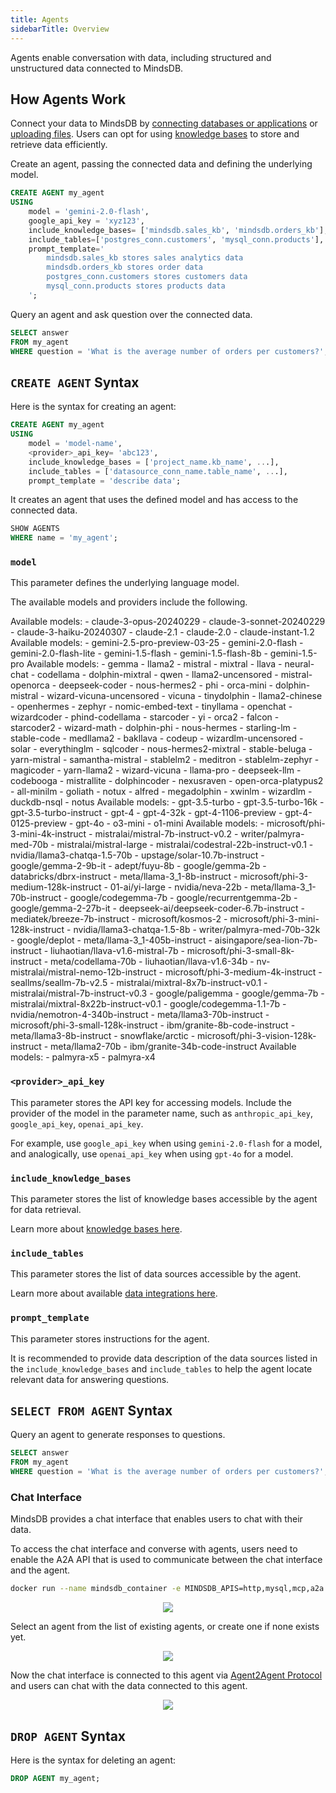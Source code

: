 ```yaml
---
title: Agents
sidebarTitle: Overview
---
```


Agents enable conversation with data, including structured and unstructured data connected to MindsDB.

## How Agents Work

Connect your data to MindsDB by [connecting databases or applications](/integrations/data-overview) or [uploading files](/mindsdb_sql/sql/create/file). Users can opt for using [knowledge bases](/mindsdb_sql/knowledge-bases) to store and retrieve data efficiently.

Create an agent, passing the connected data and defining the underlying model.

```sql
CREATE AGENT my_agent
USING
    model = 'gemini-2.0-flash',
    google_api_key = 'xyz123',
    include_knowledge_bases= ['mindsdb.sales_kb', 'mindsdb.orders_kb'],
    include_tables=['postgres_conn.customers', 'mysql_conn.products'],
    prompt_template='
        mindsdb.sales_kb stores sales analytics data
        mindsdb.orders_kb stores order data
        postgres_conn.customers stores customers data
        mysql_conn.products stores products data
    ';
```

Query an agent and ask question over the connected data.

```sql
SELECT answer
FROM my_agent 
WHERE question = 'What is the average number of orders per customers?';
```

## `CREATE AGENT` Syntax

Here is the syntax for creating an agent:

```sql
CREATE AGENT my_agent
USING
    model = 'model-name',
    <provider>_api_key= 'abc123',
    include_knowledge_bases = ['project_name.kb_name', ...],
    include_tables = ['datasource_conn_name.table_name', ...],
    prompt_template = 'describe data';
```

It creates an agent that uses the defined model and has access to the connected data.

```sql
SHOW AGENTS
WHERE name = 'my_agent';
```

### `model`

This parameter defines the underlying language model.

The available models and providers include the following.

<AccordionGroup>

<Accordion title="Anthropic">
Available models:
- claude-3-opus-20240229
- claude-3-sonnet-20240229
- claude-3-haiku-20240307
- claude-2.1
- claude-2.0
- claude-instant-1.2
</Accordion>

<Accordion title="Google">
Available models:
- gemini-2.5-pro-preview-03-25
- gemini-2.0-flash
- gemini-2.0-flash-lite
- gemini-1.5-flash
- gemini-1.5-flash-8b
- gemini-1.5-pro
</Accordion>

<Accordion title="Ollama">
Available models:
- gemma
- llama2
- mistral
- mixtral
- llava
- neural-chat
- codellama
- dolphin-mixtral
- qwen
- llama2-uncensored
- mistral-openorca
- deepseek-coder
- nous-hermes2
- phi
- orca-mini
- dolphin-mistral
- wizard-vicuna-uncensored
- vicuna
- tinydolphin
- llama2-chinese
- openhermes
- zephyr
- nomic-embed-text
- tinyllama
- openchat
- wizardcoder
- phind-codellama
- starcoder
- yi
- orca2
- falcon
- starcoder2
- wizard-math
- dolphin-phi
- nous-hermes
- starling-lm
- stable-code
- medllama2
- bakllava
- codeup
- wizardlm-uncensored
- solar
- everythinglm
- sqlcoder
- nous-hermes2-mixtral
- stable-beluga
- yarn-mistral
- samantha-mistral
- stablelm2
- meditron
- stablelm-zephyr
- magicoder
- yarn-llama2
- wizard-vicuna
- llama-pro
- deepseek-llm
- codebooga
- mistrallite
- dolphincoder
- nexusraven
- open-orca-platypus2
- all-minilm
- goliath
- notux
- alfred
- megadolphin
- xwinlm
- wizardlm
- duckdb-nsql
- notus
</Accordion>

<Accordion title="OpenAI">
Available models:
- gpt-3.5-turbo
- gpt-3.5-turbo-16k
- gpt-3.5-turbo-instruct
- gpt-4
- gpt-4-32k
- gpt-4-1106-preview
- gpt-4-0125-preview
- gpt-4o
- o3-mini
- o1-mini
</Accordion>

<Accordion title="Nvidia NIM">
Available models:
- microsoft/phi-3-mini-4k-instruct
- mistralai/mistral-7b-instruct-v0.2
- writer/palmyra-med-70b
- mistralai/mistral-large
- mistralai/codestral-22b-instruct-v0.1
- nvidia/llama3-chatqa-1.5-70b
- upstage/solar-10.7b-instruct
- google/gemma-2-9b-it
- adept/fuyu-8b
- google/gemma-2b
- databricks/dbrx-instruct
- meta/llama-3_1-8b-instruct
- microsoft/phi-3-medium-128k-instruct
- 01-ai/yi-large
- nvidia/neva-22b
- meta/llama-3_1-70b-instruct
- google/codegemma-7b
- google/recurrentgemma-2b
- google/gemma-2-27b-it
- deepseek-ai/deepseek-coder-6.7b-instruct
- mediatek/breeze-7b-instruct
- microsoft/kosmos-2
- microsoft/phi-3-mini-128k-instruct
- nvidia/llama3-chatqa-1.5-8b
- writer/palmyra-med-70b-32k
- google/deplot
- meta/llama-3_1-405b-instruct
- aisingapore/sea-lion-7b-instruct
- liuhaotian/llava-v1.6-mistral-7b
- microsoft/phi-3-small-8k-instruct
- meta/codellama-70b
- liuhaotian/llava-v1.6-34b
- nv-mistralai/mistral-nemo-12b-instruct
- microsoft/phi-3-medium-4k-instruct
- seallms/seallm-7b-v2.5
- mistralai/mixtral-8x7b-instruct-v0.1
- mistralai/mistral-7b-instruct-v0.3
- google/paligemma
- google/gemma-7b
- mistralai/mixtral-8x22b-instruct-v0.1
- google/codegemma-1.1-7b
- nvidia/nemotron-4-340b-instruct
- meta/llama3-70b-instruct
- microsoft/phi-3-small-128k-instruct
- ibm/granite-8b-code-instruct
- meta/llama3-8b-instruct
- snowflake/arctic
- microsoft/phi-3-vision-128k-instruct
- meta/llama2-70b
- ibm/granite-34b-code-instruct
</Accordion>

<Accordion title="Writer">
Available models:
- palmyra-x5
- palmyra-x4
</Accordion>

</AccordionGroup>

### `<provider>_api_key`

This parameter stores the API key for accessing models. Include the provider of the model in the parameter name, such as `anthropic_api_key`, `google_api_key`, `openai_api_key`.

For example, use `google_api_key` when using `gemini-2.0-flash` for a model, and analogically, use `openai_api_key` when using `gpt-4o` for a model.

### `include_knowledge_bases`

This parameter stores the list of knowledge bases accessible by the agent for data retrieval.

Learn more about [knowledge bases here](/mindsdb_sql/knowledge-bases).

### `include_tables`

This parameter stores the list of data sources accessible by the agent.

Learn more about available [data integrations here](/integrations/data-overview).

### `prompt_template`

This parameter stores instructions for the agent.

It is recommended to provide data description of the data sources listed in the `include_knowledge_bases` and `include_tables` to help the agent locate relevant data for answering questions.

## `SELECT FROM AGENT` Syntax

Query an agent to generate responses to questions.

```sql
SELECT answer
FROM my_agent 
WHERE question = 'What is the average number of orders per customers?';
```

### Chat Interface

MindsDB provides a chat interface that enables users to chat with their data.

<Note>
To access the chat interface and converse with agents, users need to enable the A2A API that is used to communicate between the chat interface and the agent.

```bash
docker run --name mindsdb_container -e MINDSDB_APIS=http,mysql,mcp,a2a -p 47334:47334 -p 47335:47335 -p 47337:47337 -p 47338:47338 mindsdb/mindsdb
```
</Note>

<p align="center">
  <img src="/assets/mindsdb_gui_respond.png" />
</p>

Select an agent from the list of existing agents, or create one if none exists yet.

<p align="center">
  <img src="/assets/mindsdb_gui_respond_agents.png" />
</p>

Now the chat interface is connected to this agent via [Agent2Agent Protocol](https://google.github.io/A2A/) and users can chat with the data connected to this agent.

<p align="center">
  <img src="/assets/mindsdb_gui_respond_chat.png" />
</p>

## `DROP AGENT` Syntax

Here is the syntax for deleting an agent:

```sql
DROP AGENT my_agent;
```
